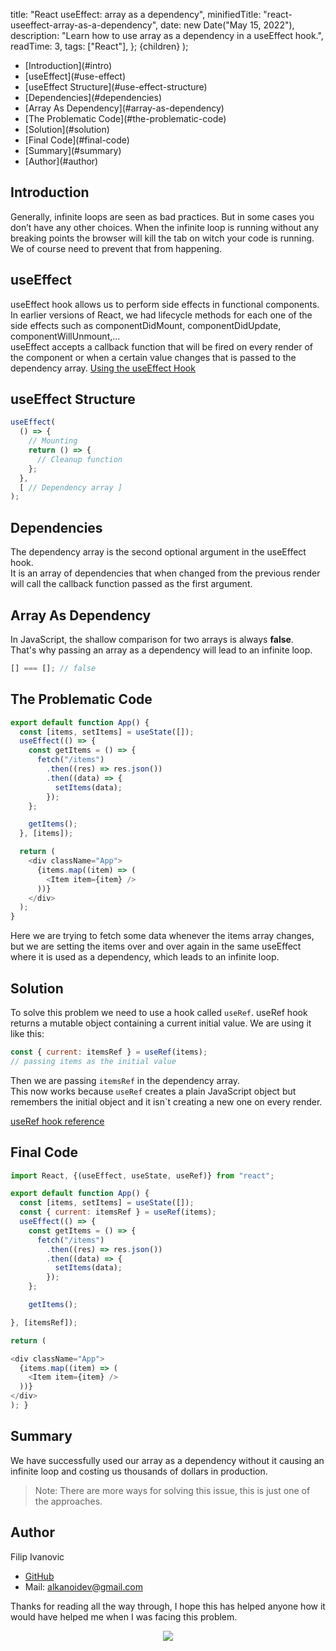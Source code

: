   title: "React useEffect: array as a dependency",
  minifiedTitle: "react-useeffect-array-as-a-dependency",
  date: new Date("May 15, 2022"),
  description: "Learn how to use array as a dependency in a useEffect hook.",
  readTime: 3,
  tags: ["React"],
};
  <ArticleLayout meta={meta}>{children}</ArticleLayout>
);

<TableOfContents>
  <ul>
    <li>[Introduction](#intro)</li>
    <li>[useEffect](#use-effect)</li>
    <li>[useEffect Structure](#use-effect-structure)</li>
    <li>[Dependencies](#dependencies)</li>
    <li>[Array As Dependency](#array-as-dependency)</li>
    <li>[The Problematic Code](#the-problematic-code)</li>
    <li>[Solution](#solution)</li>
    <li>[Final Code](#final-code)</li>
    <li>[Summary](#summary)</li>
    <li>[Author](#author)</li>
  </ul>
</TableOfContents>

## Introduction <a name="intro"></a>

Generally, infinite loops are seen as bad practices. But in some cases you don’t have any other choices.
When the infinite loop is running without any breaking points the browser will kill the tab on witch your code is running. We of course need to prevent that from happening.

## useEffect <a name="use-effect"></a>

useEffect hook allows us to perform side effects in functional components. In earlier versions of React, we had lifecycle methods for each one of the side effects such as componentDidMount, componentDidUpdate, componentWillUnmount,...  
useEffect accepts a callback function that will be fired on every render of the component or when a certain value changes that is passed to the dependency array.
[Using the useEffect Hook](https://reactjs.org/docs/hooks-effect.html)

## useEffect Structure <a name="use-effect-structure"></a>

```js
useEffect(
  () => {
    // Mounting
    return () => {
      // Cleanup function
    };
  },
  [ // Dependency array ]
);
```

## Dependencies <a name="dependencies"></a>

The dependency array is the second optional argument in the useEffect hook.  
It is an array of dependencies that when changed from the previous render will call the callback function passed as the first argument.

## Array As Dependency <a name="array-as-dependency"></a>

In JavaScript, the shallow comparison for two arrays is always **false**.  
That's why passing an array as a dependency will lead to an infinite loop.

```js
[] === []; // false
```

## The Problematic Code <a name="the-problematic-code"></a>

```js import React, {(useEffect, useState)} from "react";
export default function App() {
  const [items, setItems] = useState([]);
  useEffect(() => {
    const getItems = () => {
      fetch("/items")
        .then((res) => res.json())
        .then((data) => {
          setItems(data);
        });
    };

    getItems();
  }, [items]);

  return (
    <div className="App">
      {items.map((item) => (
        <Item item={item} />
      ))}
    </div>
  );
}
```

Here we are trying to fetch some data whenever the items array changes,
but we are setting the items over and over again in the same useEffect where it is
used as a dependency, which leads to an infinite loop.

## Solution <a name="solution"></a>

To solve this problem we need to use a hook called `useRef`.
useRef hook returns a mutable object containing a current initial value.
We are using it like this:

```js
const { current: itemsRef } = useRef(items);
// passing items as the initial value
```

Then we are passing `itemsRef` in the dependency array.  
This now works because `useRef` creates a plain JavaScript object but remembers the initial object and it isn`t creating a new one on every render.

[useRef hook reference](https://reactjs.org/docs/hooks-reference.html#useref)

## Final Code <a name="final-code"></a>

```js
import React, {(useEffect, useState, useRef)} from "react";

export default function App() {
  const [items, setItems] = useState([]);
  const { current: itemsRef } = useRef(items);
  useEffect(() => {
    const getItems = () => {
      fetch("/items")
        .then((res) => res.json())
        .then((data) => {
          setItems(data);
        });
    };

    getItems();

}, [itemsRef]);

return (

<div className="App">
  {items.map((item) => (
    <Item item={item} />
  ))}
</div>
); }
```

## Summary <a name="summary"></a>

We have successfully used our array as a dependency without it causing an infinite loop and costing us thousands of dollars in production.

> Note: There are more ways for solving this issue, this is just one of the approaches.

## Author <a name="author"></a>

Filip Ivanovic

- [GitHub](https://github.com/alkanoidev/)
- Mail: alkanoidev@gmail.com

Thanks for reading all the way through, I hope this has helped anyone how it would have helped me when I was facing this problem.

<center>
  <img src="https://i.giphy.com/media/UIIUlAXbqc5rLqcAYJ/giphy.webp" />
</center>
